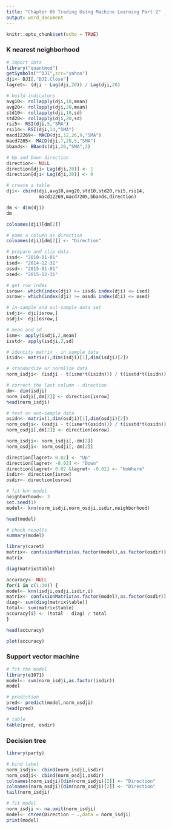 ---
title: "Chapter 06 Trading Using Machine Learning Part 2"
output: word_document
---

```{r setup, include=FALSE}
knitr::opts_chunk$set(echo = TRUE)
```

### K nearest neighborhood
```{r}
# import data
library("quantmod")
getSymbols("^DJI",src="yahoo")
dji<- DJI[,"DJI.Close"]
lagret<- (dji - Lag(dji,20)) / Lag(dji,20)
```
```{r}
# build indicators
avg10<- rollapply(dji,10,mean)
avg20<- rollapply(dji,20,mean)
std10<- rollapply(dji,10,sd)
std20<- rollapply(dji,20,sd)
rsi5<- RSI(dji,5,"SMA")
rsi14<- RSI(dji,14,"SMA")
macd12269<- MACD(dji,12,26,9,"SMA")
macd7205<- MACD(dji,7,20,5,"SMA")
bbands<- BBands(dji,20,"SMA",2)
```

```{r}
# Up and Down direction
direction<- NULL
direction[dji> Lag(dji,20)] <- 1
direction[dji< Lag(dji,20)] <- 0
```
```{r}
# create a table
dji<- cbind(dji,avg10,avg20,std10,std20,rsi5,rsi14,
            macd12269,macd7205,bbands,direction)
```

```{r}
dm <- dim(dji)
dm
```
```{r}
colnames(dji)[dm[2]]
```
```{r}
# name a column as direction
colnames(dji)[dm[2]] <- "Direction"
```
```{r}
# prepare and slip data
issd<- "2010-01-01"
ised<- "2014-12-31"
ossd<- "2015-01-01"
osed<- "2015-12-31"

# get row index
isrow<- which(index(dji) >= issd& index(dji) <= ised)
osrow<- which(index(dji) >= ossd& index(dji) <= osed)

# in-sample and out-sample data set
isdji<- dji[isrow,]
osdji<- dji[osrow,]
```
```{r}
# mean and sd
isme<- apply(isdji,2,mean)
isstd<- apply(isdji,2,sd)

# identity matrix - in sample data
isidn<- matrix(1,dim(isdji)[1],dim(isdji)[2])

# standardize or normlize data
norm_isdji<- (isdji - t(isme*t(isidn))) / t(isstd*t(isidn))

# correct the last column - direction
dm<- dim(isdji)
norm_isdji[,dm[2]] <- direction[isrow]
head(norm_isdji)
```

```{r}
# test on out-sample data
osidn<- matrix(1,dim(osdji)[1],dim(osdji)[2])
norm_osdji<- (osdji - t(isme*t(osidn))) / t(isstd*t(osidn))
norm_osdji[,dm[2]] <- direction[osrow]
```
```{r}
norm_isdji<- norm_isdji[,-dm[2]]
norm_osdji<- norm_osdji[,-dm[2]]
```
```{r}
direction[lagret> 0.02] <- "Up"
direction[lagret< -0.02] <- "Down"
direction[lagret< 0.02 &lagret> -0.02] <- "NoWhere"
isdir<- direction[isrow]
osdir<- direction[osrow]
```
```{r}
# fit knn model
neighborhood<- 3
set.seed(1)
model<- knn(norm_isdji,norm_osdji,isdir,neighborhood)
```
```{r}
head(model)
```
```{r}
# check results
summary(model)
```
```{r}
library(caret)
matrix<- confusionMatrix(as.factor(model),as.factor(osdir))
matrix
```

```{r}
diag(matrix$table)
```
```{r}
accuracy<- NULL
for(i in c(1:30)) {
model<- knn(isdji,osdji,isdir,i)
matrix<- confusionMatrix(as.factor(model),as.factor(osdir))
diag<- sum(diag(matrix$table))
total<- sum(matrix$table)
accuracy[i] <- (total - diag) / total
}

head(accuracy)
```
```{r}
plot(accuracy)
```

### Support vector machine
```{r}
# fit the model
library(e1071)
model<- svm(norm_isdji,as.factor(isdir))
model
```
```{r}
# prediction
pred<- predict(model,norm_osdji)
head(pred)
```
```{r}
# table
table(pred, osdir)
```
### Decision tree
```{r}
library(party)
```
```{r}
# bind label
norm_isdji<- cbind(norm_isdji,isdir)
norm_osdji<- cbind(norm_osdji,osdir)
colnames(norm_isdji)[dim(norm_isdji)[2]] <- "Direction"
colnames(norm_osdji)[dim(norm_osdji)[2]] <- "Direction"
tail(norm_isdji)
```
```{r}
# fit model
norm_isdji <- na.omit(norm_isdji)
model<- ctree(Direction ~ .,data = norm_isdji)
print(model)
```






















